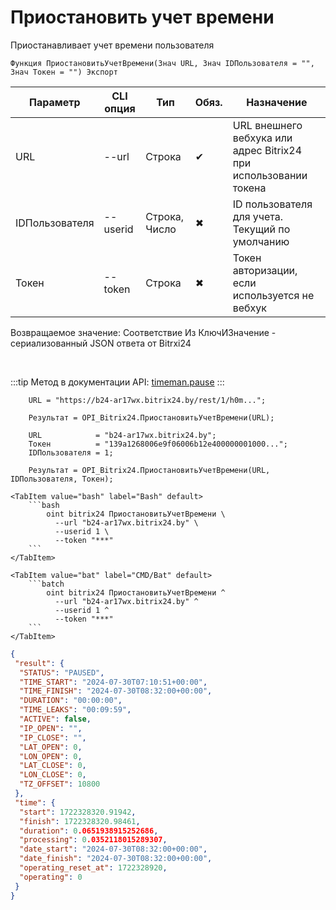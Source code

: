 ﻿---
sidebar_position: 8
---


# Приостановить учет времени
 Приостанавливает учет времени пользователя



`Функция ПриостановитьУчетВремени(Знач URL, Знач IDПользователя = "", Знач Токен = "") Экспорт`

  | Параметр | CLI опция | Тип | Обяз. | Назначение |
  |-|-|-|-|-|
  | URL | --url | Строка | &#x2714; | URL внешнего вебхука или адрес Bitrix24 при использовании токена |
  | IDПользователя | --userid | Строка, Число | &#x2716; | ID пользователя для учета. Текущий по умолчанию |
  | Токен | --token | Строка | &#x2716; | Токен авторизации, если используется не вебхук |

  
  Возвращаемое значение:   Соответствие Из КлючИЗначение - сериализованный JSON ответа от Bitrxi24

<br/>

:::tip
Метод в документации API: [timeman.pause](https://dev.1c-bitrix.ru/rest_help/timeman/base/timeman_pause.php)
:::
<br/>



```bsl title="Пример использования для 1С:Предприятие/OneScript"
    URL = "https://b24-ar17wx.bitrix24.by/rest/1/h0m...";

    Результат = OPI_Bitrix24.ПриостановитьУчетВремени(URL);

    URL            = "b24-ar17wx.bitrix24.by";
    Токен          = "139a1268006e9f06006b12e400000001000...";
    IDПользователя = 1;

    Результат = OPI_Bitrix24.ПриостановитьУчетВремени(URL, IDПользователя, Токен);
```
    

 <Tabs>
  
    <TabItem value="bash" label="Bash" default>
        ```bash
            oint bitrix24 ПриостановитьУчетВремени \
              --url "b24-ar17wx.bitrix24.by" \
              --userid 1 \
              --token "***"
        ```
    </TabItem>
  
    <TabItem value="bat" label="CMD/Bat" default>
        ```batch
            oint bitrix24 ПриостановитьУчетВремени ^
              --url "b24-ar17wx.bitrix24.by" ^
              --userid 1 ^
              --token "***"
        ```
    </TabItem>
</Tabs>


```json title="Результат"
{
 "result": {
  "STATUS": "PAUSED",
  "TIME_START": "2024-07-30T07:10:51+00:00",
  "TIME_FINISH": "2024-07-30T08:32:00+00:00",
  "DURATION": "00:00:00",
  "TIME_LEAKS": "00:09:59",
  "ACTIVE": false,
  "IP_OPEN": "",
  "IP_CLOSE": "",
  "LAT_OPEN": 0,
  "LON_OPEN": 0,
  "LAT_CLOSE": 0,
  "LON_CLOSE": 0,
  "TZ_OFFSET": 10800
 },
 "time": {
  "start": 1722328320.91942,
  "finish": 1722328320.98461,
  "duration": 0.0651938915252686,
  "processing": 0.0352118015289307,
  "date_start": "2024-07-30T08:32:00+00:00",
  "date_finish": "2024-07-30T08:32:00+00:00",
  "operating_reset_at": 1722328920,
  "operating": 0
 }
}
```
